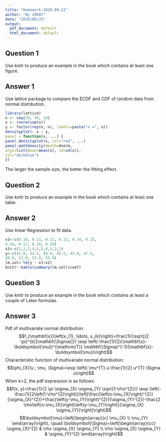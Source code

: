 ---
title: "Homework-2020.09.22"
author: "By 20087"
date: "2020/09/25"
output:
  pdf_document: default
  html_document: default
---

## Question 1

Use knitr to produce an example in the book which contains at least one figure.

## Answer 1

Use lattice package to compare the ECDF and CDF of random data from normal distribution. 
```{r}
library(lattice)
n <- seq(20, 50, 10)
x <- rnorm(sum(n))
y <- factor(rep(n, n), labels=paste("n =", n))
densityplot(~ x | y,
panel = function(x, ...) {
panel.densityplot(x, col="red", ...)
panel.mathdensity(dmath=dnorm,
args=list(mean=mean(x), sd=sd(x)),
col="darkblue")
})
```

The larger the sample size, the better the fitting effect.

## Question 2

Use knitr to produce an example in the book which contains at least one table.

## Answer 2

Use linear Regression to fit data.
```{r}
x1<-c(0.10, 0.11, 0.12, 0.13, 0.14, 0.15,
0.16, 0.17, 0.18, 0.20)
x2<-c(1,2,3,4,5,5,4,3,2,1)
y<-c(42.0, 43.5, 49.0, 45.5, 45.0, 47.5,
49.0, 53.0, 53.0, 55.0)
lm.sol<-lm(y ~ x1+x2)
knitr::kable(summary(lm.sol)$coef)
```


## Question 3

Use knitr to produce an example in the book which contains at least a couple of Latex formulas.

## Answer 3

Pdf of multivariate normal distribution:
$$f_{\mathbf{x}}\left(x_{1}, \ldots, x_{k}\right)=\frac{1}{\sqrt{(2 \pi)^{k}|\mathbf{\Sigma}|}} \exp \left(-\frac{1}{2}(\mathbf{x}-\boldsymbol{\mu})^{\mathrm{T}} \mathbf{\Sigma}^{-1}(\mathbf{x}-\boldsymbol{\mu})\right)$$
Characteristic function of multivariate normal distribution:
$$\phi_{X}(u ; \mu, \Sigma)=\exp \left(i \mu^{T} u-\frac{1}{2} u^{T} \Sigma u\right)$$
When k=2, the pdf expression is as follows:
$$f(x, y)=\frac{1}{2 \pi \sigma_{X} \sigma_{Y} \sqrt{1-\rho^{2}}} \exp \left(-\frac{1}{2\left(1-\rho^{2}\right)}\left[\frac{\left(x-\mu_{X}\right)^{2}}{\sigma_{X}^{2}}+\frac{\left(y-\mu_{Y}\right)^{2}}{\sigma_{Y}^{2}}-\frac{2 \rho\left(x-\mu_{X}\right)\left(y-\mu_{Y}\right)}{\sigma_{X} \sigma_{Y}}\right]\right)$$
$$\boldsymbol{\mu}=\left(\begin{array}{c}
\mu_{X} \\
\mu_{Y}
\end{array}\right), \quad \boldsymbol{\Sigma}=\left(\begin{array}{cc}
\sigma_{X}^{2} & \rho \sigma_{X} \sigma_{Y} \\
\rho \sigma_{X} \sigma_{Y} & \sigma_{Y}^{2}
\end{array}\right)$$
